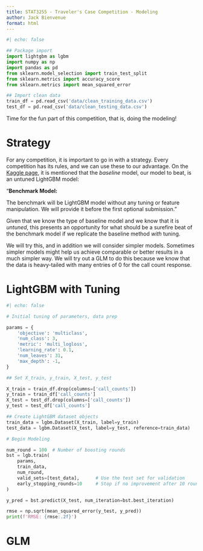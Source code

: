 ```yaml
---
title: STAT3255 - Traveler's Case Competition - Modeling
author: Jack Bienvenue
format: html
---
```


``` python
#| echo: false

## Package import
import lightgbm as lgbm
import numpy as np
import pandas as pd
from sklearn.model_selection import train_test_split
from sklearn.metrics import accuracy_score
from sklearn.metrics import mean_squared_error

## Import clean data
train_df = pd.read_csv('data/clean_training_data.csv')
test_df = pd.read_csv('data/clean_testing_data.csv')
```

Time for the fun part of this competition, that is, doing the modeling!

# Strategy

For any competition, it is important to go in with a strategy. Every competition has its rules, and we can use these to our advantage. On the [Kaggle page](https://www.kaggle.com/competitions/2024-travelers-umc-u-conn/overview), it is mentioned that the *baseline* model, our model to beat, is an untuned LightGBM model:

::: {.callout}
"**Benchmark Model:**

The benchmark will be LightGBM model without any tuning or feature manipulation. We will provide it before the first optional submission."
:::

Given that we know the type of baseline model and we know that it is *untuned*, this presents an opportunity for what should be a surefire beat of the benchmark model if we replicate the baseline method *with* tuning. 

We will try this, and in addition we will consider simpler models. Sometimes simpler models might help us achieve comparable or better results in a much simpler way. We will try out a GLM to do this because we know that the data is heavy-tailed with many entries of $0$ for the call count response.

# LightGBM with Tuning

``` python
#| echo: false

# Initial tuning of parameters, data prep

params = {
    'objective': 'multiclass',
    'num_class': 3,
    'metric': 'multi_logloss',
    'learning_rate': 0.1,
    'num_leaves': 31,
    'max_depth': -1,
}

## Set X_train, y_train, X_test, y_test

X_train = train_df.drop(columns=['call_counts'])
y_train = train_df['call_counts']
X_test = test_df.drop(columns=['call_counts'])
y_test = test_df['call_counts']

## Create LightGBM dataset objects
train_data = lgbm.Dataset(X_train, label=y_train)
test_data = lgbm.Dataset(X_test, label=y_test, reference=train_data)

# Begin Modeling

num_round = 100  # Number of boosting rounds
bst = lgb.train(
    params,
    train_data,
    num_round,
    valid_sets=[test_data],      # Use the test set for validation
    early_stopping_rounds=10     # Stop if no improvement after 10 rounds
)

y_pred = bst.predict(X_test, num_iteration=bst.best_iteration)

rmse = np.sqrt(mean_squared_error(y_test, y_pred))
print(f'RMSE: {rmse:.2f}')
```

# GLM

